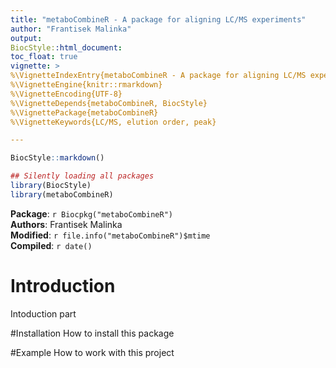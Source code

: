 ```yaml
---
title: "metaboCombineR - A package for aligning LC/MS experiments"
author: "Frantisek Malinka"
output:
BiocStyle::html_document:
toc_float: true
vignette: >
%\VignetteIndexEntry{metaboCombineR - A package for aligning LC/MS experiments}
%\VignetteEngine{knitr::rmarkdown}
%\VignetteEncoding{UTF-8}
%\VignetteDepends{metaboCombineR, BiocStyle}
%\VignettePackage{metaboCombineR}
%\VignetteKeywords{LC/MS, elution order, peak}

---
```


```r
BiocStyle::markdown()
```

```r
## Silently loading all packages
library(BiocStyle)
library(metaboCombineR)

```

**Package**: `r Biocpkg("metaboCombineR")`<br />
**Authors**: Frantisek Malinka<br />
**Modified**: `r file.info("metaboCombineR")$mtime`<br />
**Compiled**: `r date()`

# Introduction
Intoduction part

#Installation
How to install this package

#Example
How to work with this project

